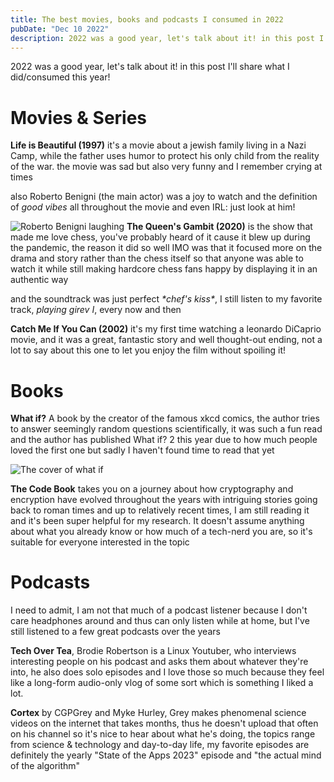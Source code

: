 ```yaml
---
title: The best movies, books and podcasts I consumed in 2022
pubDate: "Dec 10 2022"
description: 2022 was a good year, let's talk about it! in this post I'll share what I did/consumed this year!
---
```


<span class="leadin">2022 was a good year, let's talk about it!</span> in this post I'll share what I did/consumed this year!

# Movies & Series

**Life is Beautiful (1997)** it's a movie about a jewish family living in a Nazi Camp, while the father uses humor to protect his only child from the reality of the war. the movie was sad but also very funny and I remember crying at times

also Roberto Benigni (the main actor) was a joy to watch and the definition of _good vibes_ all throughout the movie and even IRL: just look at him!

<Img
  src="/benigni-1.webp"
  alt="Roberto Benigni laughing"
  caption="Roberto during his oscar acceptance speech"
/>
**The Queen's Gambit (2020)** is the show that made me love chess, you've probably
heard of it cause it blew up during the pandemic, the reason it did so well IMO was
that it focused more on the drama and story rather than the chess itself so that
anyone was able to watch it while still making hardcore chess fans happy by displaying
it in an authentic way

and the soundtrack was just perfect _\*chef's kiss\*_, I still listen to my favorite track, _playing girev I_, every now and then

**Catch Me If You Can (2002)** it's my first time watching a leonardo DiCaprio movie, and it was a great, fantastic story and well thought-out ending, not a lot to say about this one to let you enjoy the film without spoiling it!

# Books

**What if?** A book by the creator of the famous xkcd comics, the author tries to answer seemingly random questions scientifically, it was such a fun read and the author has published What if? 2 this year due to how much people loved the first one but sadly I haven't found time to read that yet

<Img src="/whatif.webp" alt="The cover of what if" />

**The Code Book** takes you on a journey about how cryptography and encryption have evolved throughout the years with intriguing stories going back to roman times and up to relatively recent times, I am still reading it and it's been super helpful for my research. It doesn't assume anything about what you already know or how much of a tech-nerd you are, so it's suitable for everyone interested in the topic

# Podcasts

I need to admit, I am not that much of a podcast listener because I don't care headphones around and thus can only listen while at home, but I've still listened to a few great podcasts over the years

**Tech Over Tea**, Brodie Robertson is a Linux Youtuber, who interviews interesting people on his podcast and asks them about whatever they're into, he also does solo episodes and I love those so much because they feel like a long-form audio-only vlog of some sort which is something I liked a lot.

**Cortex** by CGPGrey and Myke Hurley, Grey makes phenomenal science videos on the internet that takes months, thus he doesn't upload that often on his channel so it's nice to hear about what he's doing, the topics range from science & technology and day-to-day life, my favorite episodes are definitely the yearly "State of the Apps 2023" episode and "the actual mind of the algorithm"
